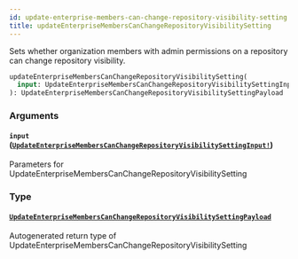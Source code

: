 ```yaml
---
id: update-enterprise-members-can-change-repository-visibility-setting
title: updateEnterpriseMembersCanChangeRepositoryVisibilitySetting
---
```


Sets whether organization members with admin permissions on a repository can change repository visibility.

```graphql
updateEnterpriseMembersCanChangeRepositoryVisibilitySetting(
  input: UpdateEnterpriseMembersCanChangeRepositoryVisibilitySettingInput!
): UpdateEnterpriseMembersCanChangeRepositoryVisibilitySettingPayload

```

### Arguments

#### `input` ([`UpdateEnterpriseMembersCanChangeRepositoryVisibilitySettingInput!`](/docs/api/inputs/update-enterprise-members-can-change-repository-visibility-setting-input))

Parameters for UpdateEnterpriseMembersCanChangeRepositoryVisibilitySetting

### Type

#### [`UpdateEnterpriseMembersCanChangeRepositoryVisibilitySettingPayload`](/docs/api/objects/update-enterprise-members-can-change-repository-visibility-setting-payload)

Autogenerated return type of UpdateEnterpriseMembersCanChangeRepositoryVisibilitySetting
